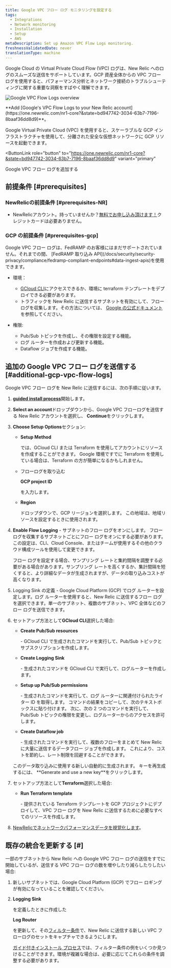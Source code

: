 ```yaml
---
title: Google VPC フロー ログ モニタリングを設定する
tags:
  - Integrations
  - Network monitoring
  - Installation
  - Setup
  - AWS
metaDescription: Set up Amazon VPC Flow Logs monitoring.
freshnessValidatedDate: never
translationType: machine
---
```



Google Cloud の Virtual Private Cloud Flow (VPC) ログは、New Relic へのログのスムーズな送信をサポートしています。GCP 資産全体からの VPC フロー ログを使用すると、パフォーマンス分析とネットワーク接続のトラブルシューティングに関する重要な洞察をすばやく理解できます。

<img
  title="Google VPC Flow Logs overview"
  alt="Google VPC Flow Logs overview"
  src={networkCloudFlowLogsOverview}
/>

<figcaption>
  <DNT>**Add [Google's VPC Flow Logs to your New Relic account](https://one.newrelic.com/nr1-core?&state=bd947742-3034-63b7-7196-8baaf36dd8d9)**</DNT>。
</figcaption>

Google Virtual Private Cloud (VPC) を使用すると、スケーラブルな GCP インフラストラクチャを使用して、分離された安全な仮想ネットワークに GCP リソースを起動できます。

<ButtonLink
  role="button"
  to="https://one.newrelic.com/nr1-core?&state=bd947742-3034-63b7-7196-8baaf36dd8d9"
  variant="primary"
>
  Google VPC フロー ログを追加する
</ButtonLink>

## 前提条件 [#prerequisites]

### NewRelicの前提条件 [#prerequisites-NR]

* NewRelicアカウント。持っていませんか？[無料でお申し込み頂けます！](https://newrelic.com/signup)クレジットカードは必要ありません。

### GCP の前提条件 [#prerequisites-gcp]

<Callout variant="important">
  Google VPC フロー ログは、FedRAMP のお客様にはまだサポートされていません。それまでの間、 [FedRAMP 取り込み API](/docs/security/security-privacy/compliance/fedramp-compliant-endpoints#data-ingest-apis)を使用できます。
</Callout>

* 環境：

  * [GCloud CLI](https://cloud.google.com/sdk/docs/install)にアクセスできるか、環境に terraform テンプレートをデプロイできる必要があります。
  * トラフィックを New Relic に送信するサブネットを有効にして、フロー ログを収集します。その方法については、 [Google の公式ドキュメント](https://cloud.google.com/vpc/docs/using-flow-logs#enable-logging-existing)を参照してください。

* 権限:

  * Pub/Sub トピックを作成し、その権限を設定する機能。
  * ログ ルーターを作成および更新する機能。
  * Dataflow ジョブを作成する機能。

## 追加の Google VPC フロー ログを送信する [#additional-gcp-vpc-flow-logs]

Google VPC フロー ログを New Relic に送信するには、次の手順に従います。

1. <DNT>**[guided install process](https://one.newrelic.com/nr1-core?&state=bd947742-3034-63b7-7196-8baaf36dd8d9)**</DNT>開始します。

2. <DNT>**Select an account**</DNT>ドロップダウンから、Google VPC フローログを送信する New Relic アカウントを選択し、 <DNT>**Continue**</DNT>をクリックします。

3. <DNT>**Choose Setup Options**</DNT>セクション:

   * <DNT>**Setup Method**</DNT>

     では、GCloud CLI または Terraform を使用してアカウントにリソースを作成することができます。 Google 環境ですでに Terraform を使用している場合は、Terraform の方が簡単になるかもしれません。

   * フローログを取り込む

     <DNT>**GCP project ID**</DNT>

     を入力します。

   * <DNT>**Region**</DNT>

     ドロップダウンで、GCP リージョンを選択します。 この地域は、地域リソースを設定するときに使用されます。

4. <DNT>**Enable Flow Logging**</DNT> - サブネットのフロー ログをオンにします。 フロー ログを収集するサブネットごとにフロー ログをオンにする必要があります。 この設定は、CLI、Cloud Console、またはチームが使用するその他のクラウド構成ツールを使用して変更できます。

   <Callout variant="tip">
     フロー ログを設定する場合、サンプリング レートと集約間隔を調整する必要がある場合があります。サンプリング レートを高くするか、集計間隔を短くすると、より詳細なデータが生成されますが、データの取り込みコストが高くなります。
   </Callout>

5. Logging Sink の定義 - Google Cloud Platform (GCP) でログ ルーターを設定します。ログ ルーターを使用すると、New Relic に送信するフロー ログを選択できます。単一のサブネット、複数のサブネット、VPC 全体などのフロー ログを送信できます。

6. セットアップ方法として<DNT>**GCloud CLI**</DNT>選択した場合:

   * <DNT>**Create Pub/Sub resources**</DNT>

     \- GCloud CLI で生成されたコマンドを実行して、Pub/Sub トピックとサブスクリプションを作成します。

   * <DNT>**Create Logging Sink**</DNT>

     \- 生成されたコマンドを GCloud CLI で実行して、ログルーターを作成します。

   * <DNT>**Setup up Pub/Sub permissions**</DNT>

     \- 生成されたコマンドを実行して、ログ ルーターに関連付けられたライター ID を取得します。 コマンドの結果をコピーして、次のテキストボックスに貼り付けます。 次に、次の 2 つのコマンドを実行して、Pub/Sub トピックの権限を変更し、ログルーターからのアクセスを許可します。

   * <DNT>**Create Dataflow job**</DNT>

     \- 生成されたコマンドを実行して、複数のフローをまとめて New Relic に大量に送信するデータフロー ジョブを作成します。 これにより、コストを節約し、レート制限を回避することができます。

   <Callout variant="tip">
     このデータ取り込みに使用する新しい<InlinePopover type="licenseKey"/>自動的に生成されます。 キーを再生成するには、 <DNT>**Generate and use a new key**</DNT>をクリックします。
   </Callout>

7. セットアップ方法として<DNT>**Terraform**</DNT>選択した場合:

   * <DNT>**Run Terraform template**</DNT>

     \- 提供されている Terraform テンプレートを GCP プロジェクトにデプロイして、VPC フロー ログを New Relic に送信するために必要なすべてのリソースを作成します。

8. [NewRelicでネットワークパフォーマンスデータを視覚化します](/docs/network-performance-monitoring/monitoring-network-data/visualize-network-data)。

## 既存の統合を更新する \[#]

一部のサブネットから New Relic への Google VPC フロー ログの送信をすでに開始しているが、送信する VPC フロー ログの数を増やしたり減らしたりしたい場合:

1. 新しいサブネットでは、Google Cloud Platform (GCP) でフロー ロギングが有効になっていることを確認してください。

2. <DNT>**Logging Sink**</DNT>

   を定義したときに作成した

   <DNT>**Log Router**</DNT>

   を更新して、その[フィルター条件](https://cloud.google.com/logging/docs/view/logging-query-language)で、New Relic に送信する新しい VPC フローログのセットをキャプチャできるようにします。

   <Callout variant="tip">[ガイド付きインストール プロセス](https://one.newrelic.com/marketplace?duration=1800000&state=00731ead-620f-4a71-b1fa-b4fc6af24fca)では、フィルター条件の例をいくつか見つけることができます。環境が複雑な場合は、必要に応じてこれらの条件を調整する必要があります。</Callout>

<InstallFeedback/>